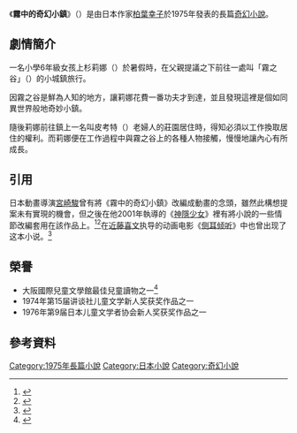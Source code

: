 {{noteTA
|1=zh-cn:千与千寻; zh-hk:千與千尋; zh-mo:千與千尋; zh-sg:神隐少女; zh-tw:神隱少女
|2=zh-cn:侧耳倾听; zh-hk:梦幻街少女; zh-mo:梦幻街少女; zh-sg:梦幻街少女; zh-tw:心之谷
}}
{{Infobox book
|書名      = 霧中的奇幻小鎮
|image      = [[File:Kiri_no_mukō_no_fushigi_na_machi(Novel_Cover).jpg|200px]]
|圖像說明  = 日語新版本封面
|作者      = [[柏葉幸子|柏葉幸子]]
|原名      = {{lang|ja|霧のむこうのふしぎな町}}
|譯者      = 曾小雪（繁體中文）<br>赵玉皎（简体中文） 
|插圖      = 竹川功三郎（舊版）<br>杉田比呂美（新版）
|出版地    = {{JPN}}
|語言      = [[日語|日語]]
|類型      = 長篇小說
|出版者    = [[講談社|講談社]]
|出版日期  = 1975年
|中文版    = [[時報文化|時報文化]]（2003年11月1日、繁體中文）<br>南海出版公司（2010年6月、简体中文）
|isbn      = 4-061-47021-3
|oclc      = 77082332  
|杜威十進制圖書分類法= 813
|美國國會圖書館圖書分類法= PJ
}}

《'''霧中的奇幻小鎮'''》（{{lang-ja|霧のむこうのふしぎな町}}）是由日本作家[[柏葉幸子|柏葉幸子]]於1975年發表的長篇[[奇幻小說|奇幻小說]]。

== 劇情簡介 ==
一名小學6年級女孩上杉莉娜（{{lang|ja|上杉リナ}}）於暑假時，在父親提議之下前往一處叫「霧之谷」（{{lang|ja|霧の谷}}）的小城鎮旅行。

因霧之谷是鮮為人知的地方，讓莉娜花費一番功夫才到達，並且發現這裡是個如同異世界般地奇妙小鎮。

隨後莉娜前往鎮上一名叫皮考特（{{lang|ja|ピコット}}）老婦人的莊園居住時，得知必須以工作換取居住的權利。而莉娜便在工作過程中與霧之谷上的各種人物接觸，慢慢地讓內心有所成長。

== 引用 ==
日本動畫導演[[宮崎駿|宮崎駿]]曾有將《霧中的奇幻小鎮》改編成動畫的念頭，雖然此構想提案未有實現的機會，但之後在他2001年執導的《[[神隱少女|神隱少女]]》裡有將小說的一些情節改編套用在該作品上。<ref>{{cite book |script-title=ja:《ジブリの教科書12 千と千尋の神隠し》 |publisher=[[文藝春秋|文藝春秋]] |location=日本 |isbn=978-416-812-011-4 |date=2016年3月10日 |chapter=〈{{lang|ja|スタジオジブリ物語 空前のひっと作『千と千尋の神隠し』}}〉|page=28頁}}</ref><ref>{{cite book |script-title=ja:千尋と不思議の町―千と千尋の神隠し徹底攻略ガイド |publisher=[[角川書店|角川書店]] |isbn=4-04-853383-5 |date=2001年7月20日 |page=52頁}}</ref>在[[近藤喜文|近藤喜文]]执导的动画电影《[[侧耳倾听|侧耳倾听]]》中也曾出现了这本小说。<ref>{{cite web |url=http://news.kodansha.co.jp/20170701_b02 |script-title=ja:講談社社員 人生の1冊【26】『霧のむこうのふしぎな町』長く素敵な旅から帰ってきたような幸福感 |work=[[講談社|講談社]] |language=ja |date=2017年7月1日 |accessdate=2017年12月23日 |archive-date=2020年5月28日 |archive-url=https://web.archive.org/web/20200528114924/https://news.kodansha.co.jp/20170701_b02 |dead-url=no }}</ref>

== 榮譽 ==
*大阪國際兒童文學館最佳兒童讀物之一<ref>{{cite web |url=http://www.iiclo.or.jp/100books/1946/htm/frame088.htm |script-title=ja:霧のむこうのふしぎな町（柏葉幸子　講談社　1975年） |work=財團法人大阪國際兒童文學館 |language=ja |accessdate=2016年8月25日 |archive-date=2016年11月6日 |archive-url=https://web.archive.org/web/20161106075456/http://www.iiclo.or.jp/100books/1946/htm/frame088.htm |dead-url=no }}</ref>
*1974年第15届讲谈社儿童文学新人奖获奖作品之一
*1976年第9届日本儿童文学者协会新人奖获奖作品之一

== 參考資料 ==
{{reflist}}

{{Authority control}}
{{DEFAULTSORT:Kiri no mukō no fushigi na machi}}
[[Category:1975年長篇小說|Category:1975年長篇小說]]
[[Category:日本小說|Category:日本小說]]
[[Category:奇幻小說|Category:奇幻小說]]